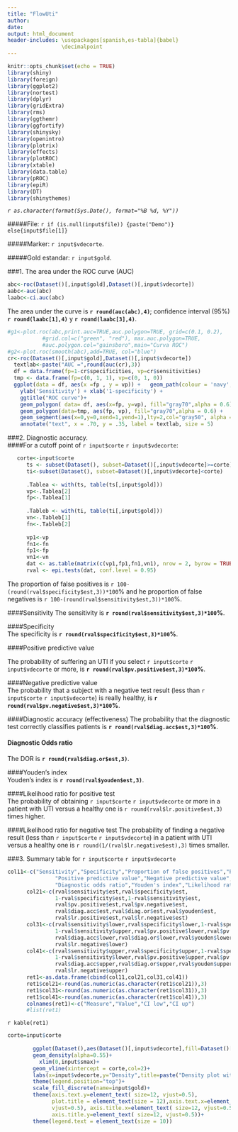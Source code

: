 ---
title: "FlowUti"
author: 
date: 
output: html_document
header-includes: \usepackages[spanish,es-tabla]{babel}
                 \decimalpoint
---

```{r setup, include=FALSE}
knitr::opts_chunk$set(echo = TRUE)
library(shiny)
library(foreign)
library(ggplot2)
library(nortest)
library(dplyr)
library(gridExtra)
library(rms)
library(ggthemr)
library(ggfortify)
library(shinysky)
library(openintro)
library(plotrix)
library(effects)
library(plotROC)
library(xtable)
library(data.table)
library(pROC)
library(epiR)
library(DT)
library(shinythemes)

```

*`r as.character(format(Sys.Date(), format="%B %d, %Y"))`*  

#####File: `r if (is.null(input$file)) {paste("Demo")} else{input$file[1]}`  

#####Marker: `r input$vdecorte`.  

#####Gold estandar: `r input$gold`.  


###1. The area under the ROC curve (AUC)


```{r include=TRUE,echo=FALSE}
abc<-roc(Dataset()[,input$gold],Dataset()[,input$vdecorte])
aabc<-auc(abc)
laabc<-ci.auc(abc)

```
 The area under the curve is **`r round(auc(abc),4)`**;  confidence interval (95%) **`r round(laabc[1],4)`** y **`r round(laabc[3],4)`**.  

```{r include=TRUE, echo=FALSE, fig.align='center', fig.height=4.5, fig.width=5.5}
#g1<-plot.roc(abc,print.auc=TRUE,auc.polygon=TRUE, grid=c(0.1, 0.2),
           #grid.col=c("green", "red"), max.auc.polygon=TRUE,
           #auc.polygon.col="gainsboro",main="Curva ROC")
#g2<-plot.roc(smooth(abc),add=TRUE, col="blue")
cr<-roc(Dataset()[,input$gold],Dataset()[,input$vdecorte])
  textlab<-paste("AUC =",round(auc(cr),3))
  df = data.frame(fp=1-cr$specificities, vp=cr$sensitivities)
  tmp <- data.frame(fp=c(0, 1, 1), vp=c(0, 1, 0)) 
  ggplot(data = df, aes(x =fp , y = vp)) +   geom_path(colour = 'navy', size = 1.5)+
    ylab('Sensitivity') + xlab('1-specificity') +
    ggtitle("ROC curve")+
    geom_polygon( data= df, aes(x=fp, y=vp), fill="gray70",alpha = 0.6) +
    geom_polygon(data=tmp, aes(fp, vp), fill="gray70",alpha = 0.6) +
    geom_segment(aes(x=0,y=0,xend=1,yend=1),lty=2,col="gray50", alpha = 0.3)+
    annotate("text", x = .70, y = .35, label = textlab, size = 5)
```
  
###2. Diagnostic accuracy.  
####For a cutoff point of `r input$corte`  `r input$vdecorte`: 

```{r include=TRUE, echo=FALSE}
   corte<-input$corte
      ts <- subset(Dataset(), subset=Dataset()[,input$vdecorte]>=corte)
      ti<-subset(Dataset(), subset=Dataset()[,input$vdecorte]<corte)
      
      .Tablea <- with(ts, table(ts[,input$gold]))
      vp<-.Tablea[2]
      fp<-.Tablea[1]
      
      .Tableb <- with(ti, table(ti[,input$gold]))
      vn<-.Tableb[1]
      fn<-.Tableb[2]
      
      vp1<-vp
      fn1<-fn
      fp1<-fp
      vn1<-vn
      dat <- as.table(matrix(c(vp1,fp1,fn1,vn1), nrow = 2, byrow = TRUE))
      rval <- epi.tests(dat, conf.level = 0.95)
```
The proportion of false positives is `r 100-(round(rval$specificity$est,3))*100`% and he proportion of false negatives is `r 100-(round(rval$sensitivity$est,3))*100`%.  

####Sensitivity 
The sensitivity is  **`r round(rval$sensitivity$est,3)*100`%**.   

####Specificity  
The specificity is **`r round(rval$specificity$est,3)*100`%**.   

####Positive predictive value 

The probability of suffering an UTI if you select   `r input$corte`  `r input$vdecorte` or more, is **`r round(rval$pv.positive$est,3)*100`%**.    

####Negative predictive value  
The probability that a subject with a negative test result (less than `r input$corte`  `r input$vdecorte`) is really healthy, is **`r round(rval$pv.negative$est,3)*100`%**.   

####Diagnostic accuracy (effectiveness) 
The probability that the diagnostic test correctly classifies patients is  **`r round(rval$diag.acc$est,3)*100`%**.    

#### Diagnostic Odds ratio  
The DOR is  **`r round(rval$diag.or$est,3)`**.  

####Youden's index  
Youden's index is **`r round(rval$youden$est,3)`**.  

####Likelihood ratio for positive test  
The probability of obtaining `r input$corte`   `r input$vdecorte` or more in a patient with UTI versus a healthy one is `r round(rval$lr.positive$est,3)` times higher.  

####Likelihood ratio for negative test
The probability of finding a negative result (less than `r input$corte`  `r input$vdecorte`) in a patient with UTI versus a healthy one is `r round(1/(rval$lr.negative$est),3)` times smaller. 
  
###3. Summary table for `r input$corte`  `r input$vdecorte`

```{r include=TRUE, echo=FALSE ,results='asis'}
col11<-c("Sensitivity","Specificity","Proportion of false positives","Proportion of false negatives",
               "Positive predictive value","Negative predictive value","Diagnostic accuracy (effectiveness)",
               "Diagnostic odds ratio","Youden's index","Likelihood ratio for positive test","Likelihood ratio for negative test")
      col21<-c(rval$sensitivity$est,rval$specificity$est,
               1-rval$specificity$est,1-rval$sensitivity$est,
               rval$pv.positive$est,rval$pv.negative$est,
               rval$diag.acc$est,rval$diag.or$est,rval$youden$est,
               rval$lr.positive$est,rval$lr.negative$est)
      col31<-c(rval$sensitivity$lower,rval$specificity$lower,1-rval$specificity$upper,
               1-rval$sensitivity$upper,rval$pv.positive$lower,rval$pv.negative$lower,
               rval$diag.acc$lower,rval$diag.or$lower,rval$youden$lower,rval$lr.positive$lower,
               rval$lr.negative$lower)
      col41<-c(rval$sensitivity$upper,rval$specificity$upper,1-rval$specificity$lower,
               1-rval$sensitivity$lower,rval$pv.positive$upper,rval$pv.negative$upper,
               rval$diag.acc$upper,rval$diag.or$upper,rval$youden$upper,rval$lr.positive$upper,
               rval$lr.negative$upper)
      ret1<-as.data.frame(cbind(col11,col21,col31,col41))
      ret1$col21<-round(as.numeric(as.character(ret1$col21)),3)
      ret1$col31<-round(as.numeric(as.character(ret1$col31)),3)
      ret1$col41<-round(as.numeric(as.character(ret1$col41)),3)
      colnames(ret1)<-c("Measure","Value","CI low","CI up")
      #list(ret1)
```

`r kable(ret1)`    



    
    
  
```{r include=TRUE, echo=FALSE, fig.align='center', fig.height=4.5, fig.width=5.5,warning=FALSE}

corte=input$corte
        
        ggplot(Dataset(),aes(Dataset()[,input$vdecorte],fill=Dataset()[,input$gold]))+
        geom_density(alpha=0.55)+
          xlim(0,input$smax)+
        geom_vline(xintercept = corte,col=2)+
        labs(x=input$vdecorte,y="Density",title=paste("Density plot with threshold  ",corte,input$vdecorte))+
        theme(legend.position="top")+
        scale_fill_discrete(name=input$gold)+
        theme(axis.text.y=element_text( size=12, vjust=0.5),
              plot.title = element_text(size = 12),axis.text.x=element_text( size=12, 
              vjust=0.5), axis.title.x=element_text( size=12, vjust=0.5),
              axis.title.y=element_text( size=12, vjust=0.5))+
        theme(legend.text = element_text(size = 10))
```









